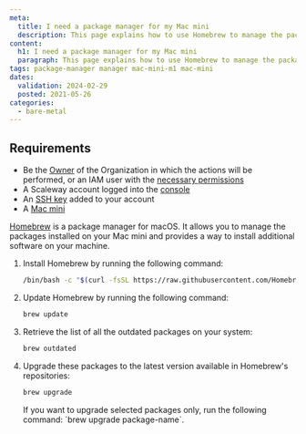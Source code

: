 ```yaml
---
meta:
  title: I need a package manager for my Mac mini
  description: This page explains how to use Homebrew to manage the packages installed on your Mac mini and to install additional software.
content:
  h1: I need a package manager for my Mac mini
  paragraph: This page explains how to use Homebrew to manage the packages installed on your Mac mini and to install additional software.
tags: package-manager manager mac-mini-m1 mac-mini
dates:
  validation: 2024-02-29
  posted: 2021-05-26
categories:
  - bare-metal
---
```


## Requirements

- Be the [Owner](/identity-and-access-management/iam/concepts/#owner) of the Organization in which the actions will be performed, or an IAM user with the [necessary permissions](/identity-and-access-management/iam/concepts/#permission)
- A Scaleway account logged into the [console](https://console.scaleway.com)
- An [SSH key](/identity-and-access-management/organizations-and-projects/how-to/create-ssh-key/) added to your account
- A [Mac mini](/bare-metal/apple-silicon/how-to/create-mac-mini/)

[Homebrew](https://brew.sh/) is a package manager for macOS. It allows you to manage the packages installed on your Mac mini and provides a way to install additional software on your machine.

1. Install Homebrew by running the following command:
    ```bash
    /bin/bash -c "$(curl -fsSL https://raw.githubusercontent.com/Homebrew/install/HEAD/install.sh)"
    ```
2. Update Homebrew by running the following command:
    ```bash
    brew update
    ```
3. Retrieve the list of all the outdated packages on your system:
    ```bash
    brew outdated
    ```
4. Upgrade these packages to the latest version available in Homebrew's repositories:
    ```bash
    brew upgrade
    ```

    <Message type="note">
      If you want to upgrade selected packages only, run the following command: `brew upgrade package-name`.
    </Message>